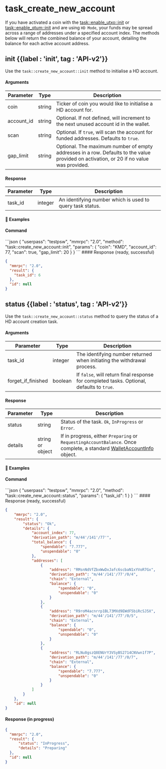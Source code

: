 
# task\_create\_new\_account

If you have activated a coin with the [task::enable\_utxo::init](/komodo-defi-framework/api/v20-dev/task_enable_utxo/#init) or [task::enable\_qtum::init](/komodo-defi-framework/api/v20-dev/task_enable_qtum/#init) and are using `HD Mode`, your funds may be spread across a range of addresses under a specified account index. The methods below will return the combined balance of your account, detailing the balance for each active account address.

## init {{label : 'init', tag : 'API-v2'}}

Use the `task::create_new_account::init` method to initialise a HD account.

#### Arguments

| Parameter   | Type   | Description                                                                                                                             |
| ----------- | ------ | --------------------------------------------------------------------------------------------------------------------------------------- |
| coin        | string | Ticker of coin you would like to initialise a HD account for.                                                                           |
| account\_id | string | Optional. If not defined, will increment to the next unused account id in the wallet.                                                   |
| scan        | string | Optional. If `true`, will scan the account for funded addresses. Defaults to `true`.                                                    |
| gap\_limit  | string | Optional. The maximum number of empty addresses in a row. Defaults to the value provided on activation, or 20 if no value was provided. |

#### Response

| Parameter | Type    | Description                                               |
| --------- | ------- | --------------------------------------------------------- |
| task\_id  | integer | An identifying number which is used to query task status. |

#### 📌 Examples

#### Command

<CodeGroup title="init" tag="POST" label="task::create_new_account::init" mm2MethodDecorate="true">
  ```json
  {
    "userpass": "testpsw",
    "mmrpc": "2.0",
    "method": "task::create_new_account::init",
    "params": {
      "coin": "KMD",
      "account_id": 77,
      "scan": true,
      "gap_limit": 20
    }
  }
  ```
</CodeGroup>

<CollapsibleSection expandedText="Hide Response" collapsedText="Show Response">
  #### Response (ready, successful)

  ```json
  {
    "mmrpc": "2.0",
    "result": {
      "task_id": 6
    },
    "id": null
  }
  ```
</CollapsibleSection>

## status {{label : 'status', tag : 'API-v2'}}

Use the `task::create_new_account::status` method to query the status of a HD account creation task.

#### Arguments

| Parameter            | Type    | Description                                                                               |
| -------------------- | ------- | ----------------------------------------------------------------------------------------- |
| task\_id             | integer | The identifying number returned when initiating the withdrawal process.                   |
| forget\_if\_finished | boolean | If `false`, will return final response for completed tasks. Optional, defaults to `true`. |

#### Response

| Parameter | Type             | Description                                                                                                                                                                  |
| --------- | ---------------- | ---------------------------------------------------------------------------------------------------------------------------------------------------------------------------- |
| status    | string           | Status of the task. `Ok`, `InProgress` or `Error`.                                                                                                                           |
| details   | string or object | If in progress, either `Preparing` or `RequestingAccountBalance`. Once complete, a standard [WalletAccountInfo](/komodo-defi-framework/api/v20/#wallet-account-info) object. |

#### 📌 Examples

#### Command

<CodeGroup title="" tag="POST" label="status" mm2MethodDecorate="true">
  ```json
  {
    "userpass": "testpsw",
    "mmrpc": "2.0",
    "method": "task::create_new_account::status",
    "params": {
      "task_id": 1
    }
  }
  ```
</CodeGroup>

<CollapsibleSection expandedText="Hide Response" collapsedText="Show Response">
  #### Response (ready, successful)

  ```json
  {
      "mmrpc": "2.0",
      "result": {
          "status": "Ok",
          "details": {
              "account_index": 77,
              "derivation_path": "m/44'/141'/77'",
              "total_balance": {
                  "spendable": "7.777",
                  "unspendable": "0"
              },
              "addresses": [
                  {
                      "address": "RMsnNdVfZbxWwDxJafc6scbaN1xYVoR7Gx",
                      "derivation_path": "m/44'/141'/77'/0/4",
                      "chain": "External",
                      "balance": {
                          "spendable": "0",
                          "unspendable": "0"
                      }
                  },
                  {
                      "address": "R9roM4acnrrp1BL73MXd9EWdF5biRcSJ5X",
                      "derivation_path": "m/44'/141'/77'/0/5",
                      "chain": "External",
                      "balance": {
                          "spendable": "0",
                          "unspendable": "0"
                      }
                  },
                  {
                      "address": "RLNu8gszQ8ENUrY3VSyBS2714CNVwn1f7P",
                      "derivation_path": "m/44'/141'/77'/0/7",
                      "chain": "External",
                      "balance": {
                          "spendable": "7.777",
                          "unspendable": "0"
                      }
                  }
              ]
          }
      },
      "id": null
  }
  ```

  #### Response (in progress)

  ```json
  {
    "mmrpc": "2.0",
    "result": {
        "status": "InProgress",
        "details": "Preparing"
    },
    "id": null
  }
  ```
</CollapsibleSection>
